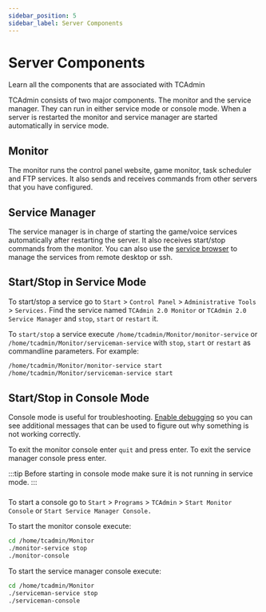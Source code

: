 ```yaml
---
sidebar_position: 5
sidebar_label: Server Components
---
```


# Server Components


Learn all the components that are associated with TCAdmin

TCAdmin consists of two major components. The monitor and the service manager. They can run in either service mode or console mode. When a server is restarted the monitor and service manager are started automatically in service mode.

## Monitor

The monitor runs the control panel website, game monitor, task scheduler and FTP services. It also sends and receives commands from other servers that you have configured.

## Service Manager

The service manager is in charge of starting the game/voice services automatically after restarting the server. It also receives start/stop commands from the monitor. You can also use the [service browser](/misc/service-browser) to manage the services from remote desktop or ssh.

## Start/Stop in Service Mode

<Tabs>
  <TabItem value='windows' label='Windows'>

To start/stop a service go to `Start` > `Control Panel` > `Administrative Tools` > `Services.` Find the service named `TCAdmin 2.0 Monitor` or `TCAdmin 2.0 Service Manager` and `stop`, `start` or `restart` it.

  </TabItem>

  <TabItem value='linux' label='Linux'>

To `start/stop` a service execute `/home/tcadmin/Monitor/monitor-service` or `/home/tcadmin/Monitor/serviceman-service` with `stop`, `start` or `restart` as commandline parameters. For example:

```bash
/home/tcadmin/Monitor/monitor-service start
/home/tcadmin/Monitor/serviceman-service start
```

  </TabItem>
</Tabs>

## Start/Stop in Console Mode

Console mode is useful for troubleshooting. [Enable debugging](/misc/debug-mode) so you can see additional messages that can be used to figure out why something is not working correctly.

To exit the monitor console enter `quit` and press enter. To exit the service manager console press enter.

:::tip
Before starting in console mode make sure it is not running in service mode.
:::

### 

<Tabs>
  <TabItem value='windows' label='Windows'>

To start a console go to `Start` > `Programs` > `TCAdmin` > `Start Monitor Console` or `Start Service Manager Console.`

  </TabItem>

  <TabItem value='linux' label='Linux'>

To start the monitor console execute:

```bash
cd /home/tcadmin/Monitor
./monitor-service stop
./monitor-console
```
To start the service manager console execute:

```bash
cd /home/tcadmin/Monitor
./serviceman-service stop
./serviceman-console
```

  </TabItem>
</Tabs>